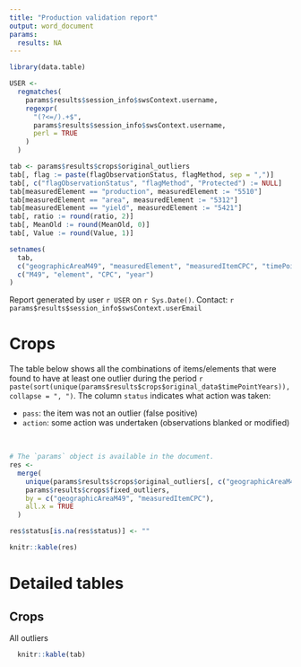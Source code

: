 ```yaml
---
title: "Production validation report"
output: word_document
params:
  results: NA
---
```


```r
library(data.table)

USER <-
  regmatches(
    params$results$session_info$swsContext.username,
    regexpr(
      "(?<=/).+$",
      params$results$session_info$swsContext.username,
      perl = TRUE
    )
  )

tab <- params$results$crops$original_outliers
tab[, flag := paste(flagObservationStatus, flagMethod, sep = ",")]
tab[, c("flagObservationStatus", "flagMethod", "Protected") := NULL]
tab[measuredElement == "production", measuredElement := "5510"]
tab[measuredElement == "area", measuredElement := "5312"]
tab[measuredElement == "yield", measuredElement := "5421"]
tab[, ratio := round(ratio, 2)]
tab[, MeanOld := round(MeanOld, 0)]
tab[, Value := round(Value, 1)]

setnames(
  tab,
  c("geographicAreaM49", "measuredElement", "measuredItemCPC", "timePointYears"),
  c("M49", "element", "CPC", "year")
)
```

Report generated by user `r USER` on `r Sys.Date()`. Contact:
`r params$results$session_info$swsContext.userEmail`

# Crops

The table below shows all the combinations of items/elements
that were found to have at least one outlier during the period
`r paste(sort(unique(params$results$crops$original_data$timePointYears)), collapse = ", ")`.
The column `status` indicates what action was taken:

* `pass`: the item was not an outlier (false positive)
* `action`: some action was undertaken (observations blanked or modified)

<br />

```r
# The `params` object is available in the document.
res <-
  merge(
    unique(params$results$crops$original_outliers[, c("geographicAreaM49", "measuredItemCPC"), with = FALSE]),
    params$results$crops$fixed_outliers,
    by = c("geographicAreaM49", "measuredItemCPC"),
    all.x = TRUE
  )

res$status[is.na(res$status)] <- ""

knitr::kable(res)
```

# Detailed tables

## Crops

All outliers

```r
  knitr::kable(tab)
```
